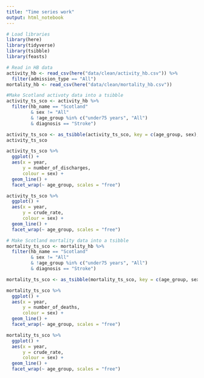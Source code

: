 ```yaml
---
title: "Time series work"
output: html_notebook
---
```


```r
# Load libraries
library(here)
library(tidyverse)
library(tsibble)
library(feasts)
```
 
```r
# Read in HB data
activity_hb <- read_csv(here("data/clean/activity_hb.csv")) %>% 
  filter(admission_type == "All")
mortality_hb <- read_csv(here("data/clean/mortality_hb.csv"))
```
 
```r
#Make Scotland activoty data into a tsibble
activity_ts_sco <- activity_hb %>% 
  filter(hb_name == "Scotland" 
         & sex != "All"
         & !age_group %in% c("under75 years", "All")
         & diagnosis == "Stroke")

activity_ts_sco <- as_tsibble(activity_ts_sco, key = c(age_group, sex), index = year)
activity_ts_sco
```

```r
activity_ts_sco %>% 
  ggplot() +
  aes(x = year,
      y = number_of_discharges,
      colour = sex) +
  geom_line() +
  facet_wrap(~ age_group, scales = "free")

```

```r
activity_ts_sco %>% 
  ggplot() +
  aes(x = year,
      y = crude_rate,
      colour = sex) +
  geom_line() +
  facet_wrap(~ age_group, scales = "free")
```

```r
# Make Scotland mortality data into a tsibble
mortality_ts_sco <- mortality_hb %>% 
  filter(hb_name == "Scotland" 
         & sex != "All"
         & !age_group %in% c("under75 years", "All")
         & diagnosis == "Stroke")

mortality_ts_sco <- as_tsibble(mortality_ts_sco, key = c(age_group, sex), index = year)
```

```r
mortality_ts_sco %>% 
  ggplot() +
  aes(x = year,
      y = number_of_deaths,
      colour = sex) +
  geom_line() +
  facet_wrap(~ age_group, scales = "free")
```

```r
mortality_ts_sco %>% 
  ggplot() +
  aes(x = year,
      y = crude_rate,
      colour = sex) +
  geom_line() +
  facet_wrap(~ age_group, scales = "free")
```

